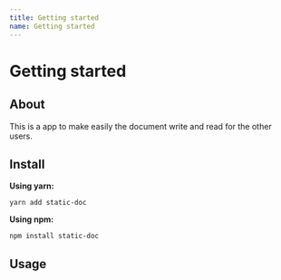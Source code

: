 ```yaml
---
title: Getting started
name: Getting started
---
```


# Getting started

## About

This is a app to make easily the document write and read for the other users.

## Install

**Using yarn:**
```shell
yarn add static-doc
```

**Using npm:**
```shell
npm install static-doc
```

## Usage

